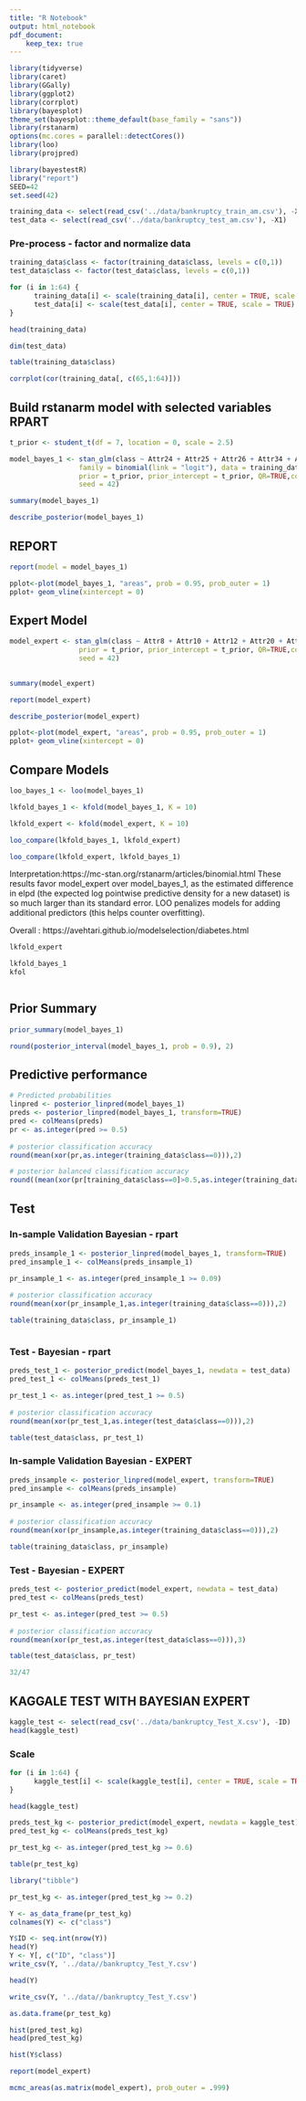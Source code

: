 ```yaml
---
title: "R Notebook"
output: html_notebook
pdf_document:
    keep_tex: true
---
```


```r
library(tidyverse)
library(caret)
library(GGally)
library(ggplot2)
library(corrplot)
library(bayesplot)
theme_set(bayesplot::theme_default(base_family = "sans"))
library(rstanarm)
options(mc.cores = parallel::detectCores())
library(loo)
library(projpred)

library(bayestestR)
library("report")
SEED=42
set.seed(42)
```


```r
training_data <- select(read_csv('../data/bankruptcy_train_am.csv'), -X1)
test_data <- select(read_csv('../data/bankruptcy_test_am.csv'), -X1)
```


### Pre-process - factor and normalize data

```r
training_data$class <- factor(training_data$class, levels = c(0,1))
test_data$class <- factor(test_data$class, levels = c(0,1))
```

```r
for (i in 1:64) {
      training_data[i] <- scale(training_data[i], center = TRUE, scale = TRUE)
      test_data[i] <- scale(test_data[i], center = TRUE, scale = TRUE)
}
```


```r
head(training_data)
```
```r
dim(test_data)
```


```r
table(training_data$class)
```


```r
corrplot(cor(training_data[, c(65,1:64)]))
```


## Build rstanarm model with selected variables RPART

```r
t_prior <- student_t(df = 7, location = 0, scale = 2.5)

model_bayes_1 <- stan_glm(class ~ Attr24 + Attr25 + Attr26 + Attr34 + Attr5 + Attr46,
                 family = binomial(link = "logit"), data = training_data,
                 prior = t_prior, prior_intercept = t_prior, QR=TRUE,cores=4,
                 seed = 42)

```


```r
summary(model_bayes_1)
```

```r
describe_posterior(model_bayes_1)
```


## REPORT

```r
report(model = model_bayes_1)
```


```r
pplot<-plot(model_bayes_1, "areas", prob = 0.95, prob_outer = 1)
pplot+ geom_vline(xintercept = 0)
```


## Expert Model
```r
model_expert <- stan_glm(class ~ Attr8 + Attr10 + Attr12 + Attr20 + Attr33 + Attr40 + Attr42 + Attr46 + Attr49 + Attr59 + Attr63 + Attr64, family = binomial(link = "logit"), data = training_data,
                 prior = t_prior, prior_intercept = t_prior, QR=TRUE,cores=4,
                 seed = 42) 
       
```


```r
summary(model_expert)
```


```r
report(model_expert)
```


```r
describe_posterior(model_expert)
```

```r

pplot<-plot(model_expert, "areas", prob = 0.95, prob_outer = 1)
pplot+ geom_vline(xintercept = 0)
```

## Compare Models
```r
loo_bayes_1 <- loo(model_bayes_1)
```


```r
lkfold_bayes_1 <- kfold(model_bayes_1, K = 10)
```

```r
lkfold_expert <- kfold(model_expert, K = 10)
```
```r
loo_compare(lkfold_bayes_1, lkfold_expert)
```

```r
loo_compare(lkfold_expert, lkfold_bayes_1)
```

Interpretation:https://mc-stan.org/rstanarm/articles/binomial.html
These results favor model_expert over model_bayes_1, as the estimated difference in elpd (the expected log pointwise predictive density for a new dataset) is so much larger than its standard error. LOO penalizes models for adding additional predictors (this helps counter overfitting).

Overall : https://avehtari.github.io/modelselection/diabetes.html



```r
lkfold_expert
```
```r
lkfold_bayes_1
kfol
```


```r
```


## Prior Summary
```r
prior_summary(model_bayes_1)
```
```r
round(posterior_interval(model_bayes_1, prob = 0.9), 2)
```

## Predictive performance

```r
# Predicted probabilities
linpred <- posterior_linpred(model_bayes_1)
preds <- posterior_linpred(model_bayes_1, transform=TRUE)
pred <- colMeans(preds)
pr <- as.integer(pred >= 0.5)
   
# posterior classification accuracy
round(mean(xor(pr,as.integer(training_data$class==0))),2)

```


```r
# posterior balanced classification accuracy
round((mean(xor(pr[training_data$class==0]>0.5,as.integer(training_data$class[training_data$class==0])))+mean(xor(pr[training_data$class==1]<0.5,as.integer(training_data$class[training_data$class==1]))))/2,2)
```

## Test

### In-sample Validation Bayesian - rpart

```r
preds_insample_1 <- posterior_linpred(model_bayes_1, transform=TRUE)
pred_insample_1 <- colMeans(preds_insample_1)
```

```r
pr_insample_1 <- as.integer(pred_insample_1 >= 0.09)
   
# posterior classification accuracy
round(mean(xor(pr_insample_1,as.integer(training_data$class==0))),2)

table(training_data$class, pr_insample_1)
```


```r
```

### Test - Bayesian - rpart
```r
preds_test_1 <- posterior_predict(model_bayes_1, newdata = test_data)
pred_test_1 <- colMeans(preds_test_1)
```


```r
pr_test_1 <- as.integer(pred_test_1 >= 0.5)
   
# posterior classification accuracy
round(mean(xor(pr_test_1,as.integer(test_data$class==0))),2)

table(test_data$class, pr_test_1)
```

### In-sample Validation Bayesian - EXPERT

```r
preds_insample <- posterior_linpred(model_expert, transform=TRUE)
pred_insample <- colMeans(preds_insample)
```

```r
pr_insample <- as.integer(pred_insample >= 0.1)
   
# posterior classification accuracy
round(mean(xor(pr_insample,as.integer(training_data$class==0))),2)

table(training_data$class, pr_insample)
```


### Test - Bayesian - EXPERT
```r
preds_test <- posterior_predict(model_expert, newdata = test_data)
pred_test <- colMeans(preds_test)
```


```r
pr_test <- as.integer(pred_test >= 0.5)
   
# posterior classification accuracy
round(mean(xor(pr_test,as.integer(test_data$class==0))),3)

table(test_data$class, pr_test)
```

```r
32/47
```

## KAGGALE TEST WITH BAYESIAN EXPERT

```r
kaggle_test <- select(read_csv('../data/bankruptcy_Test_X.csv'), -ID)
head(kaggle_test)
```

### Scale 
```r
for (i in 1:64) {
      kaggle_test[i] <- scale(kaggle_test[i], center = TRUE, scale = TRUE)
}
```

```r
head(kaggle_test)
```

```r
preds_test_kg <- posterior_predict(model_expert, newdata = kaggle_test)
pred_test_kg <- colMeans(preds_test_kg)
```

```r
pr_test_kg <- as.integer(pred_test_kg >= 0.6)
```

```r
table(pr_test_kg)
```


```r
library("tibble")
```


```r
pr_test_kg <- as.integer(pred_test_kg >= 0.2)

Y <- as_data_frame(pr_test_kg)
colnames(Y) <- c("class")

Y$ID <- seq.int(nrow(Y))
head(Y)
Y <- Y[, c("ID", "class")]
write_csv(Y, '../data//bankruptcy_Test_Y.csv')

```



```r
head(Y)
```


```r
write_csv(Y, '../data//bankruptcy_Test_Y.csv')
```

```r
as.data.frame(pr_test_kg)
```

```r
hist(pred_test_kg)
head(pred_test_kg)
```

```r
hist(Y$class)
```

```r
report(model_expert)
```
```r
mcmc_areas(as.matrix(model_expert), prob_outer = .999)
```

